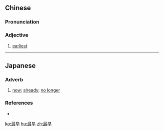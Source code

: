 ==Chinese==
{{zh-forms}}

===Pronunciation===
{{zh-pron
|m=zuìzǎo
|c=zeoi3 zou2
|cat=a
}}

===Adjective===
{{zh-adj}}

# [[earliest]]

----

==Japanese==
{{ja-kanjitab|も|はや|yomi=kun}}

===Adverb===
{{ja-pos|もはや|adverb}}

# [[now]]; [[already]]; [[no longer]]

===References===
* {{R:Shogakukan}}

[[ko:最早]]
[[hu:最早]]
[[zh:最早]]